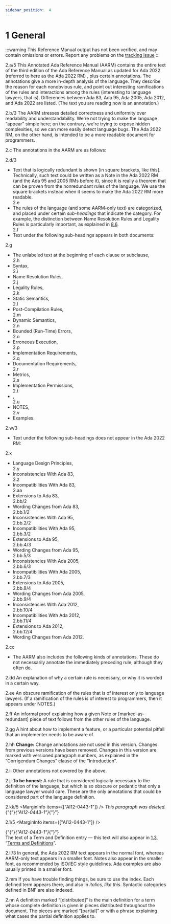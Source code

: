 ```yaml
---
sidebar_position:  4
---
```


# 1 General

:::warning
This Reference Manual output has not been verified,
and may contain omissions or errors.
Report any problems on the [tracking issue](https://github.com/ada-lang-io/ada-lang-io/issues/20)
:::


<MarginText>2.a/5</MarginText>
<Admonition type="aarm" aarm="discussion" title="Discussion: ">
<strong></strong>This Annotated Ada Reference Manual (AARM) contains the entire text of the third edition of the Ada Reference Manual as updated for Ada 2022 (referred to here as the Ada 2022 RM) , plus certain annotations. The annotations give a more in-depth analysis of the language. They describe the reason for each nonobvious rule, and point out interesting ramifications of the rules and interactions among the rules (interesting to language lawyers, that is). Differences between Ada 83, Ada 95, Ada 2005, Ada 2012, and Ada 2022  are listed. (The text you are reading now is an annotation.)<br /></Admonition>

<MarginText>2.b/3</MarginText>
<Admonition type="aarm" aarm="note" title="Note: ">
The AARM stresses detailed correctness and uniformity over readability and understandability. We're not trying to make the language &ldquo;appear&rdquo; simple here; on the contrary, we're trying to expose hidden complexities, so we can more easily detect language bugs. The Ada 2022  RM, on the other hand, is intended to be a more readable document for programmers.<br /></Admonition>

<MarginText>2.c</MarginText>
<Admonition type="aarm" aarm="note" title="Note: ">
The annotations in the AARM are as follows: <br /></Admonition>

<MarginText>2.d/3</MarginText>
<ul>
<li>Text that is logically redundant is shown [in square brackets, like this]. Technically, such text could be written as a Note in the Ada 2022  RM (and the Ada 95 and 2005 RMs before it), since it is really a theorem that can be proven from the nonredundant rules of the language. We use the square brackets instead when it seems to make the Ada 2022  RM more readable.<br /></li>
<MarginText>2.e</MarginText>
<li>The rules of the language (and some AARM-only text) are categorized, and placed under certain <em>sub-headings</em> that indicate the category. For example, the distinction between Name Resolution Rules and Legality Rules is particularly important, as explained in <a href="../AA-8/AA-8.6">8.6</a>.<br /></li>
<MarginText>2.f</MarginText>
<li>Text under the following sub-headings appears in both documents: <br /></li>
</ul>
<MarginText>2.g</MarginText>
<ul>
<li>The unlabeled text at the beginning of each clause or subclause,<br /></li>
<MarginText>2.h</MarginText>
<li>Syntax,<br /></li>
<MarginText>2.i</MarginText>
<li>Name Resolution Rules,<br /></li>
<MarginText>2.j</MarginText>
<li>Legality Rules,<br /></li>
<MarginText>2.k</MarginText>
<li>Static Semantics,<br /></li>
<MarginText>2.l</MarginText>
<li>Post-Compilation Rules,<br /></li>
<MarginText>2.m</MarginText>
<li>Dynamic Semantics,<br /></li>
<MarginText>2.n</MarginText>
<li>Bounded (Run-Time) Errors,<br /></li>
<MarginText>2.o</MarginText>
<li>Erroneous Execution,<br /></li>
<MarginText>2.p</MarginText>
<li>Implementation Requirements,<br /></li>
<MarginText>2.q</MarginText>
<li>Documentation Requirements,<br /></li>
<MarginText>2.r</MarginText>
<li>Metrics,<br /></li>
<MarginText>2.s</MarginText>
<li>Implementation Permissions,<br /></li>
<MarginText>2.t</MarginText>
<li>,<br /></li>
<MarginText>2.u</MarginText>
<li>NOTES,<br /></li>
<MarginText>2.v</MarginText>
<li>Examples. <br /></li>
</ul>
<MarginText>2.w/3</MarginText>
<ul>
<li>Text under the following sub-headings does not appear in the Ada 2022  RM: <br /></li>
</ul>
<MarginText>2.x</MarginText>
<ul>
<li>Language Design Principles,<br /></li>
<MarginText>2.y</MarginText>
<li>Inconsistencies With Ada 83,<br /></li>
<MarginText>2.z</MarginText>
<li>Incompatibilities With Ada 83,<br /></li>
<MarginText>2.aa</MarginText>
<li>Extensions to Ada 83,<br /></li>
<MarginText>2.bb/2</MarginText>
<li>Wording Changes from Ada 83,<br /></li>
<MarginText>2.bb.1/2</MarginText>
<li>Inconsistencies With Ada 95,<br /></li>
<MarginText>2.bb.2/2</MarginText>
<li>Incompatibilities With Ada 95,<br /></li>
<MarginText>2.bb.3/2</MarginText>
<li>Extensions to Ada 95,<br /></li>
<MarginText>2.bb.4/3</MarginText>
<li>Wording Changes from Ada 95,<br /></li>
<MarginText>2.bb.5/3</MarginText>
<li>Inconsistencies With Ada 2005,<br /></li>
<MarginText>2.bb.6/3</MarginText>
<li>Incompatibilities With Ada 2005,<br /></li>
<MarginText>2.bb.7/3</MarginText>
<li>Extensions to Ada 2005,<br /></li>
<MarginText>2.bb.8/4</MarginText>
<li>Wording Changes from Ada 2005,<br /></li>
<MarginText>2.bb.9/4</MarginText>
<li>Inconsistencies With Ada 2012,<br /></li>
<MarginText>2.bb.10/4</MarginText>
<li>Incompatibilities With Ada 2012,<br /></li>
<MarginText>2.bb.11/4</MarginText>
<li>Extensions to Ada 2012,<br /></li>
<MarginText>2.bb.12/4</MarginText>
<li>Wording Changes from Ada 2012. <br /></li>
</ul>
<MarginText>2.cc</MarginText>
<ul>
<li>The AARM also includes the following kinds of annotations. These do not necessarily annotate the immediately preceding rule, although they often do. <br /></li>
</ul>
<MarginText>2.dd</MarginText>
<Admonition type="aarm" aarm="reason" title="Reason: ">
<strong></strong>An explanation of why a certain rule is necessary, or why it is worded in a certain way. <br /></Admonition>

<MarginText>2.ee</MarginText>
<Admonition type="aarm" aarm="ramification" title="Ramification: ">
<strong></strong>An obscure ramification of the rules that is of interest only to language lawyers. (If a ramification of the rules is of interest to programmers, then it appears under NOTES.) <br /></Admonition>

<MarginText>2.ff</MarginText>
<Admonition type="aarm" aarm="proof" title="Proof: ">
<strong></strong>An informal proof explaining how a given Note or [marked-as-redundant] piece of text follows from the other rules of the language. <br /></Admonition>

<MarginText>2.gg</MarginText>
<Admonition type="aarm" aarm="implementation-note" title="Implementation Note: ">
<strong></strong>A hint about how to implement a feature, or a particular potential pitfall that an implementer needs to be aware of.<br /></Admonition>

<MarginText>2.hh</MarginText>
<Admonition type="aarm" aarm="note" title="Note: ">
<strong>Change:</strong> Change annotations are not used in this version. Changes from previous versions have been removed. Changes in this version are marked with versioned paragraph numbers, as explained in the &ldquo;Corrigendum Changes&rdquo; clause of the &ldquo;Introduction&rdquo;. <br /></Admonition>

<MarginText>2.ii</MarginText>
<Admonition type="aarm" aarm="discussion" title="Discussion: ">
<strong></strong>Other annotations not covered by the above. <br /></Admonition>

<MarginText>2.jj</MarginText>
<Admonition type="aarm" aarm="note" title="Note: ">
<strong>To be honest: </strong>A rule that is considered logically necessary to the definition of the language, but which is so obscure or pedantic that only a language lawyer would care. These are the only annotations that could be considered part of the language definition. <br /></Admonition>

<MarginText>2.kk/5</MarginText>
<MarginInfo items={["AI12-0443-1"]} />
<Admonition type="aarm" aarm="glossary-entry" title="Glossary entry: ">
<em>This paragraph was deleted.</em><strong></strong>{"{"}<em>{"AI12-0443-1"}</em>{"}"}  <br /></Admonition>

<MarginText>2.1/5</MarginText>
<MarginInfo items={["AI12-0443-1"]} />
<p>{"{"}<em>{"AI12-0443-1"}</em>{"}"} <br />The text of a Term and Definition entry &mdash; this text will also appear in <a href="../AA-1/AA-1.3">1.3</a>, &ldquo;<a href="../AA-1/AA-1.3">Terms and Definitions</a>&rdquo;. <br /></p>

<MarginText>2.ll/3</MarginText>
<Admonition type="aarm" aarm="discussion" title="Discussion: ">
<strong></strong>In general, the Ada 2022  RM text appears in the normal font, whereas AARM-only text appears in a smaller font. Notes also appear in the smaller font, as recommended by ISO/IEC style guidelines. Ada examples are also usually printed in a smaller font.<br /></Admonition>

<MarginText>2.mm</MarginText>
<Admonition type="aarm" aarm="note" title="Note: ">
If you have trouble finding things, be sure to use the index. Each defined term appears there, and also in <em>italics, like this</em>. Syntactic categories defined in BNF are also indexed.<br /></Admonition>

<MarginText>2.nn</MarginText>
<Admonition type="aarm" aarm="note" title="Note: ">
A definition marked &ldquo;[distributed]&rdquo; is the main definition for a term whose complete definition is given in pieces distributed throughout the document. The pieces are marked &ldquo;[partial]&rdquo; or with a phrase explaining what cases the partial definition applies to. <br /></Admonition>

